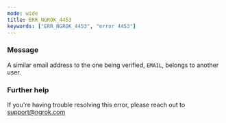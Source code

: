 ```yaml
---
mode: wide
title: ERR_NGROK_4453
keywords: ["ERR_NGROK_4453", "error 4453"]
---
```


### Message

A similar email address to the one being verified, `EMAIL`, belongs to another user.

### Further help

If you're having trouble resolving this error, please reach out to [support@ngrok.com](mailto:support@ngrok.com?subject=Help%20with%20ERR_NGROK_4453)
